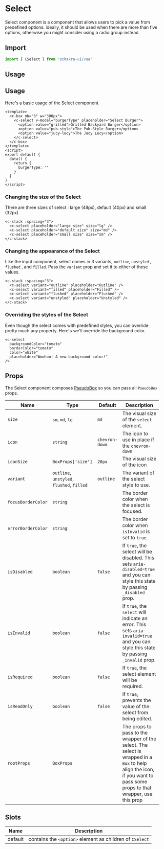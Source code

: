 
<SEO
  title="Select"
  description="Select component is a component that allows users to pick a value from predefined options. Ideally, it should be used when there are more than 5 options, otherwise you might consider using a radio group instead."
/>

# Select

Select component is a component that allows users to pick a value from predefined options. Ideally, it should be used when there are more than five options, otherwise you might consider using a radio group instead.

## Import

```js
import { CSelect } from '@chakra-ui/vue'
```

## Usage

## Usage

Here's a basic usage of the Select component.

```vue live=true
<template>
  <c-box mb="3" w="300px">
    <c-select v-model="burgerType" placeholder="Select Burger">
      <option value="grilled">Grilled Backyard Burger</option>
      <option value="pub-style">The Pub-Style Burger</option>
      <option value="jucy-lucy">The Jucy Lucy</option>
    </c-select>
  </c-box>
</template>
<script>
export default {
  data() {
    return {
      burgerType: ''
    }
  }
}
</script>
```

### Changing the size of the Select

There are three sizes of select : large (48px), default (40px) and small (32px).

```vue live=true
<c-stack :spacing="3">
  <c-select placeholder="large size" size="lg" />
  <c-select placeholder="default size" size="md" />
  <c-select placeholder="small size" size="sm" />
</c-stack>
```

### Changing the appearance of the Select

Like the input component, select comes in 3 variants, `outline`, `unstyled`
, `flushed` , and `filled`. Pass the `variant` prop and set it to either of
these values.

```vue live=true
<c-stack :spacing="3">
  <c-select variant="outline" placeholder="Outline" />
  <c-select variant="filled" placeholder="Filled" />
  <c-select variant="flushed" placeholder="Flushed" />
  <c-select variant="unstyled" placeholder="Unstyled" />
</c-stack>
```

### Overriding the styles of the Select

Even though the select comes with predefined styles, you can override pretty
much any property. Here's we'll override the background color.

```vue live=true
<c-select
  backgroundColor="tomato"
  borderColor="tomato"
  color="white"
  placeholder="Woohoo! A new background color!"
/>
```

## Props

The Select component composes [PseudoBox](/pseudoBox) so you can pass all `PseudoBox` props.

| Name               | Type                                       | Default        | Description                                                                                                                                                            |
| ------------------ | ------------------------------------------ | -------------- | ---------------------------------------------------------------------------------------------------------------------------------------------------------------------- |
| `size`             | `sm`, `md`, `lg`                           | `md`           | The visual size of the `select` element.                                                                                                                               |
| `icon`             | `string`                                   | `chevron-down` | The icon to use in place if the `chevron-down`                                                                                                                         |
| `iconSize`         | `BoxProps['size']`                         | `20px`         | The visual size of the icon                                                                                                                                            |
| `variant`          | `outline`, `unstyled`, `flushed`, `filled` | `outline`      | The variant of the select style to use.                                                                                                                                |
| `focusBorderColor` | `string`                                   |                | The border color when the select is focused.                                                                                                                           |
| `errorBorderColor` | `string`                                   |                | The border color when `isInvalid` is set to `true`.                                                                                                                    |
| `isDisabled`       | `boolean`                                  | `false`        | If `true`, the select will be disabled. This sets `aria-disabled=true` and you can style this state by passing `_disabled` prop.                                       |
| `isInvalid`        | `boolean`                                  | `false`        | If `true`, the `select` will indicate an error. This sets `aria-invalid=true` and you can style this state by passing `_invalid` prop.                                 |
| `isRequired`       | `boolean`                                  | `false`        | If `true`, the select element will be required.                                                                                                                        |
| `isReadOnly`       | `boolean`                                  | `false`        | If `true`, prevents the value of the select from being edited.                                                                                                         |
| `rootProps`        | `BoxProps`                                 |                | The props to pass to the wrapper of the select. The select is wrapped in a `Box` to help align the icon, if you want to pass some props to that wrapper, use this prop |

## Slots

| Name    | Description                                              |
| ------- | -------------------------------------------------------- |
| default | contains the `<option>` element as children of `CSelect` |
